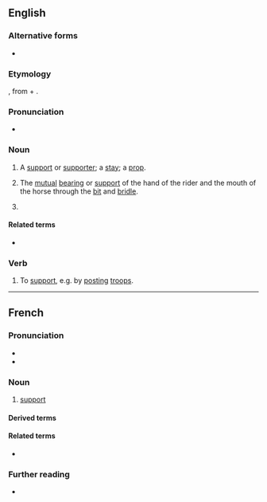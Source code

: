 ==English==

===Alternative forms===
* {{l|en|appuy}} <!--verb only?-->

===Etymology===
{{bor|en|fr|appui}}, from {{der|en|la|ad}} + {{m|la|podium||foothold}}.

===Pronunciation===
* {{IPA|en|/əˈpwiː/}}

===Noun===
{{en-noun|s|appuies}}

# {{lb|en|obsolete}} A [[support]] or [[supporter]]; a [[stay]]; a [[prop]].
# {{lb|en|horse-riding|obsolete}} The [[mutual]] [[bearing]] or [[support]] of the hand of the rider and the mouth of the horse through the [[bit]] and [[bridle]].
# {{clipping of|en|point d'appui}}

====Related terms====
* {{l|en|point d'appui}}

===Verb===
{{en-verb}}

# {{lb|en|transitive|military}} To [[support]], e.g. by [[post]]ing [[troop]]s.

{{Webster 1913}}

----

==French==

===Pronunciation===
* {{fr-IPA}}
* {{audio|fr|Fr-appui.ogg|audio}}

===Noun===
{{fr-noun|m}}

# [[support]]

====Derived terms====
{{col3|fr
|à l'appui
|appui de fenêtre
}}

====Related terms====
* {{l|fr|appuyer}}

===Further reading===
* {{R:TLFi}}